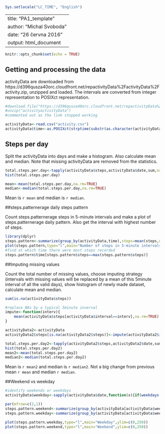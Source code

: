 ```{r}
Sys.setlocale("LC_TIME", "English")
```


---
title: "PA1_template"
author: "Michal Svoboda"
date: "26 června 2016"
output: html_document
---

```{r setup, include=FALSE}
knitr::opts_chunk$set(echo = TRUE)
```

## Getting and processing the data 

activityData are downloaded from <href>https://d396qusza40orc.cloudfront.net/repactivityData%2FactivityData%2Factivity.zip</href>, unzipped
and loaded. The intervals are converted from integer representation to POSIXct representation.

```{r load,cache=TRUE}
#download.file("https://d396qusza40orc.cloudfront.net/repactivityData%2FactivityData%2Factivity.zip","activityactivityData")
#unzip("activityactivityData")
#commented out as the link stopped working

activityData<-read.csv("activity.csv")
activityData$time<-as.POSIXct(strptime(substr(as.character(activityData$interval+10000),2,5),format="%H%M"))

```

## Steps per day

Split the activityData into days and make a histogram. Also calculate mean and median. Note that missing
activityData are removed from the statistics.

```{r steps per day}
total.steps.per.day<-tapply(activityData$steps,activityData$date,sum,na.rm=FALSE)
hist(total.steps.per.day)
```


```{r,FALSE}
mean<-mean(total.steps.per.day,na.rm=TRUE)
median<-median(total.steps.per.day,na.rm=TRUE)
```
Mean is `r mean` and median is `r median`.

##steps.patternerage daily steps pattern

Count steps.patternerage steps in 5-minute intervals and make a plot of steps.patternerage daily pattern.
Also get the interval with highest number of steps.

```{r} 
library(dplyr)
steps.pattern<-summarize(group_by(activityData,time),steps=mean(steps,na.rm=TRUE))
plot(steps.pattern,type="l",main="Number of steps in 5-minute intervals")
#find at which time there were most steps recorded
steps.pattern$time[steps.pattern$steps==max(steps.pattern$steps)]
```

##Imputing missing values

Count the total number of missing values, choose imputing strategy (intervals with missing values 
will be replaced by a mean of this 5minute interval of all the valid days), show histogram of newly 
made dataset, calculate mean and median.
```{r imputing}
sum(is.na(activityData$steps))

#replace NAs by a typical 5minute inverval
impute<-function(interv){
    mean(activityData$steps[activityData$interval==interv],na.rm=TRUE)
}

activityData2<-activityData
activityData2$steps[is.na(activityData2$steps)]<-impute(activityData2$interval[is.na(activityData2$steps)])

total.steps.per.day2<-tapply(activityData2$steps,activityData2$date,sum,na.rm=FALSE)
hist(total.steps.per.day2)
mean2<-mean(total.steps.per.day2)
median2<-median(total.steps.per.day2)

```
Mean is `r mean2` and median is `r median2`. Not a big change from previous mean `r mean` and median `r median`.

##Weekend vs weekday

```{r}


#identify weekends or weekdays
activityData$weekday<-sapply(activityData$date,function(x){if(weekdays(as.Date(x))%in%c("Saturday","Sunday")){"Weekend"} else "Weekday"})

par(mfrow=c(2,1))
steps.pattern.weekend<-summarize(group_by(activityData[activityData$weekday=="Weekend",],time),steps=mean(steps,na.rm=TRUE))
steps.pattern.weekday<-summarize(group_by(activityData[activityData$weekday=="Weekday",],time),steps=mean(steps,na.rm=TRUE))

plot(steps.pattern.weekday,type="l",main="Weekday",ylim=c(0,250))
plot(steps.pattern.weekend,type="l",main="Weekend",ylim=c(0,250))

```

